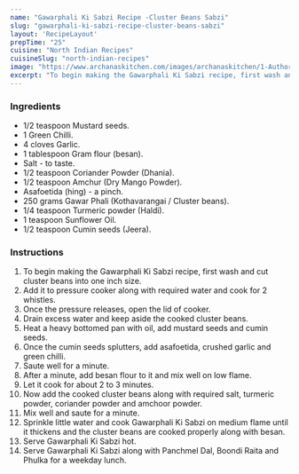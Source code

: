 ---
name: "Gawarphali Ki Sabzi Recipe -Cluster Beans Sabzi"
slug: "gawarphali-ki-sabzi-recipe-cluster-beans-sabzi"
layout: 'RecipeLayout'
prepTime: "25"
cuisine: "North Indian Recipes"
cuisineSlug: "north-indian-recipes"
image: "https://www.archanaskitchen.com/images/archanaskitchen/1-Author/swathynandhini/GAWAR_PHALI_KI_SABZI__CLUSTER_BEANS_CURRY_1600.jpg"
excerpt: "To begin making the Gawarphali Ki Sabzi recipe, first wash and cut cluster beans into one inch size"
---

### Ingredients

- 1/2 teaspoon Mustard seeds.
- 1 Green Chilli.
- 4 cloves Garlic.
- 1 tablespoon Gram flour (besan).
- Salt - to taste.
- 1/2 teaspoon Coriander Powder (Dhania).
- 1/2 teaspoon Amchur (Dry Mango Powder).
- Asafoetida (hing) - a pinch.
- 250 grams Gawar Phali (Kothavarangai / Cluster beans).
- 1/4 teaspoon Turmeric powder (Haldi).
- 1 teaspoon Sunflower Oil.
- 1/2 teaspoon Cumin seeds (Jeera).

### Instructions

1. To begin making the Gawarphali Ki Sabzi recipe, first wash and cut cluster beans into one inch size.
1. Add it to pressure cooker along with required water and cook for 2 whistles.
1. Once the pressure releases, open the lid of cooker.
1. Drain excess water and keep aside the cooked cluster beans.
1. Heat a heavy bottomed pan with oil, add mustard seeds and cumin seeds.
1. Once the cumin seeds splutters, add asafoetida, crushed garlic and green chilli.
1. Saute well for a minute.
1. After a minute, add besan flour to it and mix well on low flame.
1. Let it cook for about 2 to 3 minutes.
1. Now add the cooked cluster beans along with required salt, turmeric powder, coriander powder and amchoor powder.
1. Mix well and saute for a minute.
1. Sprinkle little water and cook Gawarphali Ki Sabzi on medium flame until it thickens and the cluster beans are cooked properly along with besan.
1. Serve Gawarphali Ki Sabzi hot.
1. Serve Gawarphali Ki Sabzi along with Panchmel Dal, Boondi Raita and Phulka for a weekday lunch.
